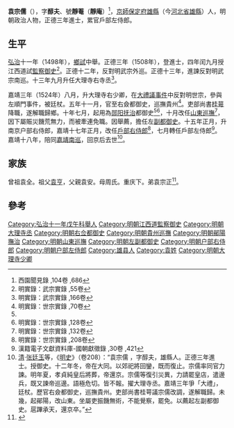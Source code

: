 {{明清人物信息框
| 姓名 = 袁宗儒
| 原名 =
| 圖片名稱= 
| 圖片大小 =
| 圖片說明 = 
| 最高職務 =户部左侍郎
| 國家 = 大明 
| 爵位 =
| 籍貫 = [[直隶|直隶]][[保定府|保定府]][[雄縣|雄縣]]
| 族裔 = 
| 字號 = 
| 諡號 =
| 出生日期 = 五月二十二日
| 出生地點 = 
| 逝世日期 = 嘉靖十八年
| 逝世地點 =
| 墓葬 =
| 配偶 = 娶韓氏
| 親屬 = 
| 出身 =
* 弘治十一年戊午科舉人
* 正德三年戊辰科進士
| 經歷 =
| 著作 = 
}}'''袁宗儒'''（{{bd|1476年||1539年|catIdx=Yuan}}），字'''醇夫'''、號'''靜菴'''（'''靜庵'''）<ref>西園聞見錄 ,104卷 ,686</ref>，[[京師|京師]][[保定府|保定府]][[雄縣|雄縣]]（今[[河北省|河北省]][[雄縣|雄縣]]）人，明朝政治人物，正德三年進士，累官戶部左侍郎。

==生平==
[[弘治_(明朝)|弘治]]十一年（1498年），[[鄉試|鄉試]]中舉。正德三年（1508年），登進士，四年闰九月授江西道試[[監察御史|監察御史]]<ref>明實錄：武宗實錄 ,55卷</ref>。正德十二年，反對明武宗外巡。正德十三年，進諫反對明武宗南巡。十三年九月升任大理寺右寺丞<ref>明實錄：武宗實錄 ,166卷</ref>。

嘉靖三年（1524年）八月，升大理寺右少卿，在[[大禮議事件|大禮議事件]]中反對明世宗，參與左順門事件，被廷杖。五年十一月，官至右僉都御史，巡撫貴州<ref name="#1">明實錄：世宗實錄 ,70卷</ref>。吏部尚書[[桂萼|桂萼]]降職，遂解職歸鄉。十年七月，起用為[[鄖陽巡撫|郧阳抚治]]都御史<ref name="#1"/><ref>明實錄：世宗實錄 ,128卷</ref>，十月改任[[山東巡撫|山東巡撫]]<ref>明實錄：世宗實錄 ,132卷</ref>，因下屬賑災饑荒無力，而被牽連免職。因舉薦，擔任左[[副都御史|副都御史]]。十五年正月，升南京户部右侍郎，嘉靖十七年正月，改任[[戶部右侍郎|戶部右侍郎]]<ref>明實錄：世宗實錄 ,208卷</ref>，七月轉任戶部左侍郎<ref>漢籍電子文獻資料庫-國朝獻徵錄 ,30卷 ,421</ref>。嘉靖十八年，陪同[[嘉靖南巡|嘉靖南巡]]，回京后去世<ref>[[清|清]]·[[张廷玉|张廷玉]]等，《[[明史|明史]]》（卷208）：“袁宗儒 ，字醇夫，雄縣人。正德三年進士。授御史。十二年冬，帝在大同。以郊祀將回鑾，既而復止。宗儒率同官力諫。明年夏，孝貞純皇后將葬，帝還京。宗儒等復引災異，力請罷皇店，遣邊兵，既又諫帝巡邊。語極危切。皆不報。擢大理寺丞。嘉靖三年爭「大禮」，廷杖。歷官右僉都御史，巡撫貴州。吏部尚書桂萼議宗儒改調，遂解職歸。未幾，起鄖陽，改山東。坐屬吏振饑無術，不能覺察，罷免。以薦起左副都御史。扈蹕承天，還京卒。”</ref>。

==家族==
曾祖袁全。祖父[[袁亨|袁亨]]，父親袁安。母周氏。重庆下。弟袁宗正<ref>{{Cite book|title=天一阁藏明代科举录选刊 登科录 点校本|last=龚延明主编|first=|publisher=宁波出版社|year=2016|isbn=978-7-5526-2320-8|location=宁波|pages=|quote=《天一閣藏明代科舉錄選刊.登科錄》之《正德三年戊辰科進士登科録》}}</ref>。

==參考==
{{reflist|2}}
{{正德三年戊辰科殿試金榜}}
{{左順門事件}}
{{DEFAULTSORT:Yuan袁}}
[[Category:弘治十一年戊午科舉人|Category:弘治十一年戊午科舉人]]
[[Category:明朝江西道監察御史|Category:明朝江西道監察御史]]
[[Category:明朝大理寺丞|Category:明朝大理寺丞]]
[[Category:明朝右佥都御史|Category:明朝右佥都御史]]
[[Category:明朝貴州巡撫|Category:明朝貴州巡撫]]
[[Category:明朝鄖陽撫治|Category:明朝鄖陽撫治]]
[[Category:明朝山東巡撫|Category:明朝山東巡撫]]
[[Category:明朝左副都御史|Category:明朝左副都御史]]
[[Category:明朝户部右侍郎|Category:明朝户部右侍郎]]
[[Category:明朝户部左侍郎|Category:明朝户部左侍郎]]
[[Category:雄县人|Category:雄县人]]
[[Category:袁姓|Category:袁姓]]
[[Category:明朝大理寺少卿|Category:明朝大理寺少卿]]
